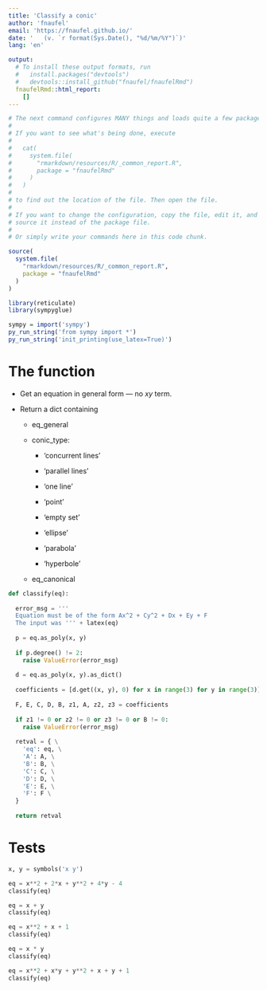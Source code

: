 ```yaml
---
title: 'Classify a conic'
author: 'fnaufel'
email: 'https://fnaufel.github.io/'
date: '   (v. `r format(Sys.Date(), "%d/%m/%Y")`)'
lang: 'en'

output: 
  # To install these output formats, run
  #   install.packages("devtools")
  #   devtools::install_github("fnaufel/fnaufelRmd")
  fnaufelRmd::html_report:
    []
---
```


```r
# The next command configures MANY things and loads quite a few packages.
# 
# If you want to see what's being done, execute 
# 
#   cat(
#     system.file(
#       "rmarkdown/resources/R/_common_report.R", 
#       package = "fnaufelRmd"
#     )
#   )
# 
# to find out the location of the file. Then open the file.
# 
# If you want to change the configuration, copy the file, edit it, and
# source it instead of the package file. 
# 
# Or simply write your commands here in this code chunk.

source(
  system.file(
    "rmarkdown/resources/R/_common_report.R",
    package = "fnaufelRmd"
  )
)

library(reticulate)
library(sympyglue)

sympy = import('sympy')
py_run_string('from sympy import *')
py_run_string('init_printing(use_latex=True)')
```


# The function

* Get an equation in general form --- no $xy$ term.

* Return a dict containing

  * eq_general
  
  * conic_type: 
  
    * 'concurrent lines'
    
    * 'parallel lines'
    
    * 'one line'
    
    * 'point'
    
    * 'empty set'
    
    * 'ellipse'
    
    * 'parabola'
    
    * 'hyperbole'
    
  * eq_canonical

```python
def classify(eq):
  
  error_msg = '''
  Equation must be of the form Ax^2 + Cy^2 + Dx + Ey + F
  The input was ''' + latex(eq)
    
  p = eq.as_poly(x, y)
  
  if p.degree() != 2:
    raise ValueError(error_msg)
  
  d = eq.as_poly(x, y).as_dict()
  
  coefficients = [d.get((x, y), 0) for x in range(3) for y in range(3)]
  
  F, E, C, D, B, z1, A, z2, z3 = coefficients
  
  if z1 != 0 or z2 != 0 or z3 != 0 or B != 0:
    raise ValueError(error_msg)
    
  retval = { \
    'eq': eq, \
    'A': A, \
    'B': B, \
    'C': C, \
    'D': D, \
    'E': E, \
    'F': F \
  }
  
  return retval
```


# Tests

```python
x, y = symbols('x y')
```

```python
eq = x**2 + 2*x + y**2 + 4*y - 4
classify(eq)
```

```python
eq = x + y
classify(eq)
```

```python
eq = x**2 + x + 1
classify(eq)
```

```python
eq = x * y
classify(eq)
```

```python
eq = x**2 + x*y + y**2 + x + y + 1
classify(eq)
```


